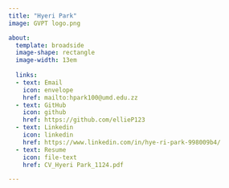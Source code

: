 ```yaml
---
title: "Hyeri Park"
image: GVPT logo.png

about: 
  template: broadside
  image-shape: rectangle
  image-width: 13em
  
  links:
  - text: Email
    icon: envelope
    href: mailto:hpark100@umd.edu.zz
  - text: GitHub
    icon: github
    href: https://github.com/ellieP123
  - text: Linkedin
    icon: linkedin
    href: https://www.linkedin.com/in/hye-ri-park-998009b4/
  - text: Resume
    icon: file-text
    href: CV_Hyeri Park_1124.pdf

---
```




\vspace{2em}